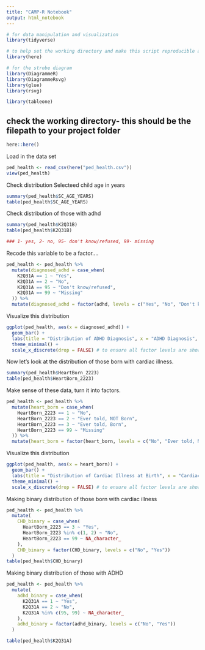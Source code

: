 ```yaml
---
title: "CAMP-R Notebook"
output: html_notebook
---
```


```r
# for data manipulation and visualization
library(tidyverse)

# to help set the working directory and make this script reproducible across different machines
library(here)

# for the strobe diagram
library(DiagrammeR)
library(DiagrammeRsvg) 
library(glue)
library(rsvg)

library(tableone) 

```
## check the working directory- this should be the filepath to your project folder

```r
here::here()
```
Load in the data set
```r
ped_health <- read_csv(here("ped_health.csv"))
view(ped_health)
```
Check distribution Selecteed child age in years
```r
summary(ped_health$SC_AGE_YEARS)
table(ped_health$SC_AGE_YEARS)
```



Check distribution of those with adhd 
```r
summary(ped_health$K2Q31B)
table(ped_health$K2Q31B)

### 1- yes, 2- no, 95- don't know/refused, 99- missing
```
Recode this variable to be a factor....
```r
ped_health <- ped_health %>%
  mutate(diagnosed_adhd = case_when(
    K2Q31A == 1 ~ "Yes",
    K2Q31A == 2 ~ "No",
    K2Q31A == 95 ~ "Don't know/refused",
    K2Q31A == 99 ~ "Missing"
  )) %>%
  mutate(diagnosed_adhd = factor(adhd, levels = c("Yes", "No", "Don't know/refused", "Missing")))
```
Visualize this distribution
```r
ggplot(ped_health, aes(x = diagnosed_adhd)) +
  geom_bar() +
  labs(title = "Distribution of ADHD Diagnosis", x = "ADHD Diagnosis", y = "Count") +
  theme_minimal() +
  scale_x_discrete(drop = FALSE) # to ensure all factor levels are shown
```
Now let's look at the distribution of those born with cardiac illness.
```r
summary(ped_health$HeartBorn_2223)
table(ped_health$HeartBorn_2223)
```
Make sense of these data, turn it into factors.
```r
ped_health <- ped_health %>%
  mutate(heart_born = case_when(
    HeartBorn_2223 == 1 ~ "No",
    HeartBorn_2223 == 2 ~ "Ever told, NOT Born",
    HeartBorn_2223 == 3 ~ "Ever told, Born",
    HeartBorn_2223 == 99 ~ "Missing"
  )) %>%
  mutate(heart_born = factor(heart_born, levels = c("No", "Ever told, NOT Born", "Ever told, Born", "Missing")))
```
Visualize this distribution
```r
ggplot(ped_health, aes(x = heart_born)) +
  geom_bar() +
  labs(title = "Distribution of Cardiac Illness at Birth", x = "Cardiac Illness Status", y = "Count") +
  theme_minimal() +
  scale_x_discrete(drop = FALSE) # to ensure all factor levels are shown)
```
Making binary distribution of those born with cardiac illness
```r
ped_health <- ped_health %>%
  mutate(
    CHD_binary = case_when(
      HeartBorn_2223 == 3 ~ "Yes",
      HeartBorn_2223 %in% c(1, 2) ~ "No",
      HeartBorn_2223 == 99 ~ NA_character_
    ),
    CHD_binary = factor(CHD_binary, levels = c("No", "Yes"))
  )
table(ped_health$CHD_binary)
```
Making binary distribution of those with ADHD

```r
ped_health <- ped_health %>%
  mutate(
    adhd_binary = case_when(
      K2Q31A == 1 ~ "Yes",
      K2Q31A == 2 ~ "No",
      K2Q31A %in% c(95, 99) ~ NA_character_
    ),
    adhd_binary = factor(adhd_binary, levels = c("No", "Yes"))
  )
```

```r
table(ped_health$K2Q31A)
```

